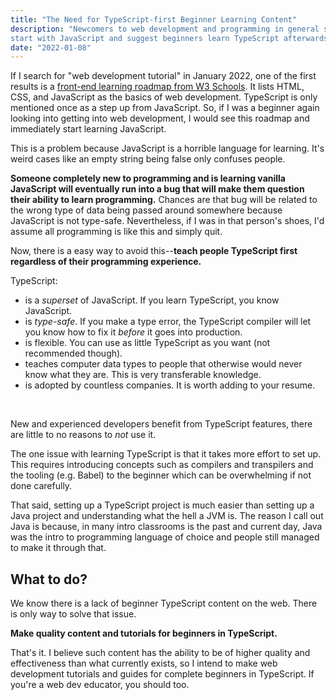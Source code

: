 ```yaml
---
title: "The Need for TypeScript-first Beginner Learning Content"
description: "Newcomers to web development and programming in general should skip JavaScript and learn TypeScript first. There is a problem with that--almost all beginner content and tutorials 
start with JavaScript and suggest beginners learn TypeScript afterwards."
date: "2022-01-08"
---
```


If I search for "web development tutorial" in January 2022, one of the first results is a [front-end learning roadmap from W3 Schools](https://www.w3schools.com/whatis/).
It lists HTML, CSS, and JavaScript as the basics of web development. TypeScript is only mentioned once as a step up from JavaScript. So,
if I was a beginner again looking into getting into web development, I would see this roadmap and immediately start learning JavaScript.

This is a problem because JavaScript is a horrible language for learning. It's weird cases like an empty string being false only confuses people.

**Someone completely new to programming and is learning vanilla JavaScript will eventually run into a bug that will make them question their ability to learn programming.** Chances are that bug
will be related to the wrong type of data being passed around somewhere because JavaScript is not type-safe. Nevertheless, if I was in that person's shoes, I'd assume all
programming is like this and simply quit.

Now, there is a easy way to avoid this--**teach people TypeScript first regardless of their programming experience.**

TypeScript:

- is a _superset_ of JavaScript. If you learn TypeScript, you know JavaScript.
- is _type-safe_. If you make a type error, the TypeScript compiler will let you know how to fix it _before_ it goes into production.
- is flexible. You can use as little TypeScript as you want (not recommended though).
- teaches computer data types to people that otherwise would never know what they are. This is very transferable knowledge.
- is adopted by countless companies. It is worth adding to your resume.

<br />

New and experienced developers benefit from TypeScript features, there are little
to no reasons to _not_ use it.

The one issue with learning TypeScript is that it takes more effort to set up. This
requires introducing concepts such as compilers and transpilers and the tooling (e.g.
Babel) to the beginner which can be overwhelming if not done carefully.

That said, setting up a TypeScript project is much easier than setting up a Java project and understanding what the hell a JVM is. The reason I call out Java is because,
in many intro classrooms is the past and current day, Java was the intro to programming language of choice and people still managed to make it through that.

## What to do?

We know there is a lack of beginner TypeScript content on the web. There is only way to solve that issue.

**Make quality content and tutorials for beginners in TypeScript.**

That's it. I believe such content has the ability to be of higher quality and effectiveness than what currently exists,
so I intend to make web development tutorials and guides for complete beginners in TypeScript. If you're a web dev educator, you should too.
